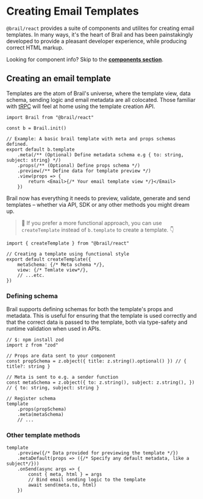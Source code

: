 # Creating Email Templates

`@brail/react` provides a suite of components and utilites for creating email templates. In many ways, it's the heart of Brail and has been painstakingly developed to provide a pleasant developer experience, while producing correct HTML markup.

Looking for component info? Skip to the [**components section**](/crafting/components).

## Creating an email template

Templates are the atom of Brail's universe, where the template view, data schema, sending logic and email metadata are all colocated. Those familiar with [tRPC](https://trpc.io) will feel at home using the template creation API.


```tsx
import Brail from "@brail/react"

const b = Brail.init()

// Example: A basic brail template with meta and props schemas defined.
export default b.template
	.meta(/** (Optional) Define metadata schema e.g { to: string, subject: string} */)
	.props(/** (Optional) Define props schema */)
	.preview(/** Define data for template preview */)
	.view(props => {
		return <Email>{/* Your email template view */}</Email>
	})
```
Brail now has everything it needs to preview, validate, generate and send templates – whether via API, SDK or any other methods you might dream up.

> 🔔 If you prefer a more functional approach, you can use `createTemplate` instead of `b.template` to create a template. 👇

```tsx
import { createTemplate } from "@brail/react"

// Creating a template using functional style
export default createTemplate({
	metaSchema: {/* Meta schema */},
	view: {/* Temlate view*/},
	// ...etc.
})
```

### Defining schema

Brail supports defining schemas for both the template's props and metadata. This is useful for ensuring that the template is used correctly and that the correct data is passed to the template, both via type-safety and runtime validation when used in APIs.


```tsx
// $: npm install zod
import z from "zod"

// Props are data sent to your component
const propSchema = z.object({ title: z.string().optional() }) // { title?: string }

// Meta is sent to e.g. a sender function
const metaSchema = z.object({ to: z.string(), subject: z.string(), }) // { to: string, subject: string }

// Register schema
template
	.props(propSchema)
	.meta(metaSchema)
	// ...
```

### Other template methods

```tsx
template
	.preview({/* Data provided for previewing the template */})
	.metaDefault(props => ({/* Specify any default metadata, like a subject*/}))
	.onSend(async args => {
		const { meta, html } = args
		// Bind email sending logic to the template
		await send(meta.to, html)
	})

```

